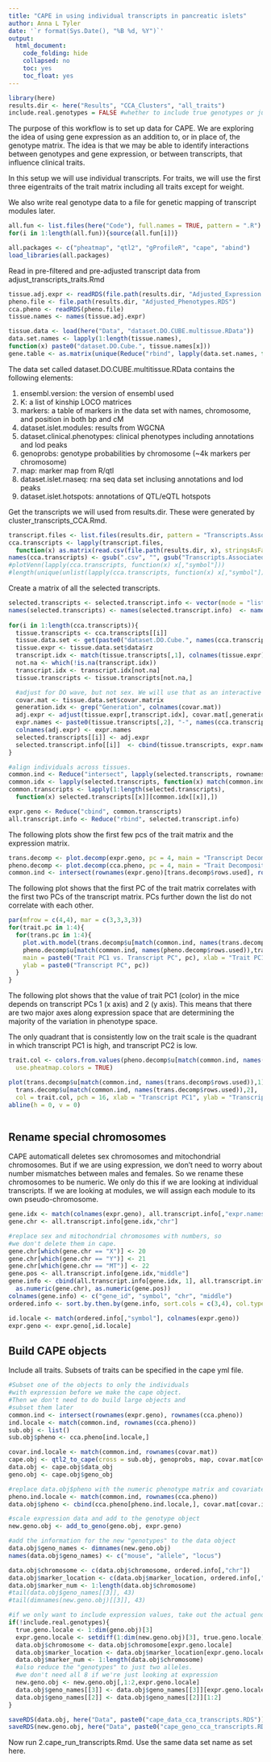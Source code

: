 ```yaml
---
title: "CAPE in using individual transcripts in pancreatic islets"
author: Anna L Tyler
date: '`r format(Sys.Date(), "%B %d, %Y")`'
output: 
  html_document:
    code_folding: hide
    collapsed: no
    toc: yes
    toc_float: yes
---
```


```r
library(here)
results.dir <- here("Results", "CCA_Clusters", "all_traits")
include.real.genotypes = FALSE #whether to include true genotypes or just expression
```

The purpose of this workflow is to set up data for CAPE.
We are exploring the idea of using gene expression as an addition to,
or in place of, the genotype matrix. The idea is that we may
be able to identify interactions between genotypes and gene expression,
or between transcripts, that influence clinical traits.

In this setup we will use individual transcripts. 
For traits, we will use the first three eigentraits of the trait 
matrix including all traits except for weight.

We also write real genotype data to a file for genetic mapping
of transcript modules later.

```r
all.fun <- list.files(here("Code"), full.names = TRUE, pattern = ".R")
for(i in 1:length(all.fun)){source(all.fun[i])}
```

```r
all.packages <- c("pheatmap", "qtl2", "gProfileR", "cape", "abind")
load_libraries(all.packages)
```

Read in pre-filtered and pre-adjusted transcript data from 
adjust_transcripts_traits.Rmd

```r
tissue.adj.expr <- readRDS(file.path(results.dir, "Adjusted_Expression.RDS"))
pheno.file <- file.path(results.dir, "Adjusted_Phenotypes.RDS")
cca.pheno <- readRDS(pheno.file)
tissue.names <- names(tissue.adj.expr)

tissue.data <- load(here("Data", "dataset.DO.CUBE.multissue.RData"))
data.set.names <- lapply(1:length(tissue.names), 
function(x) paste0("dataset.DO.Cube.", tissue.names[x]))
gene.table <- as.matrix(unique(Reduce("rbind", lapply(data.set.names, function(x) get(x)$annot.mrna))))
```

The data set called dataset.DO.CUBE.multitissue.RData contains the following
elements:

1. ensembl.version: the version of ensembl used
2. K: a list of kinship LOCO matrices
3. markers: a table of markers in the data set with names, chromosome, and position in 
both bp and cM
4. dataset.islet.modules: results from WGCNA
5. dataset.clinical.phenotypes: clinical phenotypes including annotations and lod peaks
6. genoprobs: genotype probabilities by chromosome (~4k markers per chromosome)
7. map: marker map from R/qtl
8. dataset.islet.rnaseq: rna seq data set inclusing annotations and lod peaks
9. dataset.islet.hotspots: annotations of QTL/eQTL hotspots 


Get the transcripts we will used from results.dir. These were generated
by cluster_transcripts_CCA.Rmd.

```r
transcript.files <- list.files(results.dir, pattern = "Transcripts.Associated")
cca.transcripts <- lapply(transcript.files, 
  function(x) as.matrix(read.csv(file.path(results.dir, x), stringsAsFactors = FALSE)))
names(cca.transcripts) <- gsub(".csv", "", gsub("Transcripts.Associated.", "", transcript.files))
#plotVenn(lapply(cca.transcripts, function(x) x[,"symbol"]))
#length(unique(unlist(lapply(cca.transcripts, function(x) x[,"symbol"]))))
```

Create a matrix of all the selected transcripts.

```r
selected.transcripts <- selected.transcript.info <- vector(mode = "list", length = length(cca.transcripts))
names(selected.transcripts) <- names(selected.transcript.info)  <- names(cca.transcripts)
 
for(i in 1:length(cca.transcripts)){
  tissue.transcripts <- cca.transcripts[[i]]
  tissue.data.set <- get(paste0("dataset.DO.Cube.", names(cca.transcripts)[i]))
  tissue.expr <- tissue.data.set$data$rz
  transcript.idx <- match(tissue.transcripts[,1], colnames(tissue.expr))
  not.na <- which(!is.na(transcript.idx))
  transcript.idx <- transcript.idx[not.na]
  tissue.transcripts <- tissue.transcripts[not.na,]

  #adjust for DO wave, but not sex. We will use that as an interactive covariate
  covar.mat <- tissue.data.set$covar.matrix
  generation.idx <- grep("Generation", colnames(covar.mat))
  adj.expr <- adjust(tissue.expr[,transcript.idx], covar.mat[,generation.idx])
  expr.names <- paste0(tissue.transcripts[,2], "-", names(cca.transcripts)[i])
  colnames(adj.expr) <- expr.names
  selected.transcripts[[i]] <- adj.expr
  selected.transcript.info[[i]]  <- cbind(tissue.transcripts, expr.names)
}

#align individuals across tissues.
common.ind <- Reduce("intersect", lapply(selected.transcripts, rownames))
common.idx <- lapply(selected.transcripts, function(x) match(common.ind, rownames(x)))
common.transcripts <- lapply(1:length(selected.transcripts), 
  function(x) selected.transcripts[[x]][common.idx[[x]],])

expr.geno <- Reduce("cbind", common.transcripts)
all.transcript.info <- Reduce("rbind", selected.transcript.info)
```

The following plots show the first few pcs of the trait matrix and the
expression matrix.

```r
trans.decomp <- plot.decomp(expr.geno, pc = 4, main = "Transcript Decomposition")
pheno.decomp <- plot.decomp(cca.pheno, pc = 4, main = "Trait Decomposition")
common.ind <- intersect(rownames(expr.geno)[trans.decomp$rows.used], rownames(cca.pheno)[pheno.decomp$rows.used])
```

The following plot shows that the first PC of the trait matrix
correlates with the first two PCs of the transcript matrix.
PCs further down the list do not correlate with each other.

```r

par(mfrow = c(4,4), mar = c(3,3,3,3))
for(trait.pc in 1:4){
  for(trans.pc in 1:4){
    plot.with.model(trans.decomp$u[match(common.ind, names(trans.decomp$rows.used)),trans.pc], 
    pheno.decomp$u[match(common.ind, names(pheno.decomp$rows.used)),trait.pc],
    main = paste0("Trait PC1 vs. Transcript PC", pc), xlab = "Trait PC1", 
    ylab = paste0("Transcript PC", pc))
  }
}
```

The following plot shows that the value of trait PC1 (color) in the mice depends
on transcript PCs 1 (x axis) and 2 (y axis). This means that there are two major
axes along expression space that are determining the majority of the variation
in phenotype space.

The only quadrant that is consistently low on the trait scale is the quadrant 
in which transcript PC1 is high, and transcript PC2 is low.

```r
trait.col <- colors.from.values(pheno.decomp$u[match(common.ind, names(pheno.decomp$rows.used)),1],
  use.pheatmap.colors = TRUE)

plot(trans.decomp$u[match(common.ind, names(trans.decomp$rows.used)),1],
  trans.decomp$u[match(common.ind, names(trans.decomp$rows.used)),2], 
  col = trait.col, pch = 16, xlab = "Transcript PC1", ylab = "Transcript PC2")
abline(h = 0, v = 0)
```

```r


```

## Rename special chromosomes
CAPE automaticall deletes sex chromosomes and mitochondrial chromosomes.
But if we are using expression, we don't need to worry about number mismatches
between males and females. So we rename these chromosomes to be numeric.
We only do this if we are looking at individual transcripts. If we are
looking at modules, we will assign each module to its own pseudo-chromosome.


```r
gene.idx <- match(colnames(expr.geno), all.transcript.info[,"expr.names"])
gene.chr <- all.transcript.info[gene.idx,"chr"]

#replace sex and mitochondrial chromosomes with numbers, so
#we don't delete them in cape.
gene.chr[which(gene.chr == "X")] <- 20
gene.chr[which(gene.chr == "Y")] <- 21
gene.chr[which(gene.chr == "MT")] <- 22
gene.pos <- all.transcript.info[gene.idx,"middle"]
gene.info <- cbind(all.transcript.info[gene.idx, 1], all.transcript.info[gene.idx,"expr.names"], 
  as.numeric(gene.chr), as.numeric(gene.pos))
colnames(gene.info) <- c("gene_id", "symbol", "chr", "middle")
ordered.info <- sort.by.then.by(gene.info, sort.cols = c(3,4), col.type = c("n", "n"))

id.locale <- match(ordered.info[,"symbol"], colnames(expr.geno))
expr.geno <- expr.geno[,id.locale]
```


## Build CAPE objects

Include all traits. Subsets of traits can be specified
in the cape yml file.

```r
#Subset one of the objects to only the individuals
#with expression before we make the cape object.
#Then we don't need to do build large objects and 
#subset them later
common.ind <- intersect(rownames(expr.geno), rownames(cca.pheno))
ind.locale <- match(common.ind, rownames(cca.pheno))
sub.obj <- list()
sub.obj$pheno <- cca.pheno[ind.locale,]
```

```r
covar.ind.locale <- match(common.ind, rownames(covar.mat))
cape.obj <- qtl2_to_cape(cross = sub.obj, genoprobs, map, covar.mat[covar.ind.locale,1,drop=FALSE])
data.obj <- cape.obj$data_obj
geno.obj <- cape.obj$geno_obj

#replace data.obj$pheno with the numeric phenotype matrix and covariates
pheno.ind.locale <- match(common.ind, rownames(cca.pheno))
data.obj$pheno <- cbind(cca.pheno[pheno.ind.locale,], covar.mat[covar.ind.locale,1,drop=FALSE])

#scale expression data and add to the genotype object
new.geno.obj <- add_to_geno(geno.obj, expr.geno)

#add the information for the new "genotypes" to the data object
data.obj$geno_names <- dimnames(new.geno.obj)
names(data.obj$geno_names) <- c("mouse", "allele", "locus")

data.obj$chromosome <- c(data.obj$chromosome, ordered.info[,"chr"])
data.obj$marker_location <- c(data.obj$marker_location, ordered.info[,"middle"])
data.obj$marker_num <- 1:length(data.obj$chromosome)
#tail(data.obj$geno_names[[3]], 43)
#tail(dimnames(new.geno.obj)[[3]], 43)

#if we only want to include expression values, take out the actual genotypes
if(!include.real.genotypes){
  true.geno.locale <- 1:dim(geno.obj)[3]
  expr.geno.locale <- setdiff(1:dim(new.geno.obj)[3], true.geno.locale)
  data.obj$chromosome <- data.obj$chromosome[expr.geno.locale]
  data.obj$marker_location <- data.obj$marker_location[expr.geno.locale]
  data.obj$marker_num <- 1:length(data.obj$chromosome)
  #also reduce the "genotypes" to just two alleles.
  #we don't need all 8 if we're just looking at expression
  new.geno.obj <- new.geno.obj[,1:2,expr.geno.locale]
  data.obj$geno_names[[3]] <- data.obj$geno_names[[3]][expr.geno.locale]
  data.obj$geno_names[[2]] <- data.obj$geno_names[[2]][1:2]
}

saveRDS(data.obj, here("Data", paste0("cape_data_cca_transcripts.RDS")))
saveRDS(new.geno.obj, here("Data", paste0("cape_geno_cca_transcripts.RDS")))
```

Now run 2.cape_run_transcripts.Rmd.
Use the same data set name as set here.
